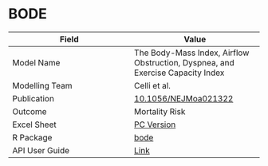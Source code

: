 # BODE

| Field         | Value         |
| ------------- |-------------- |
| Model Name    | The Body-Mass Index, Airflow Obstruction, Dyspnea, and Exercise Capacity Index |
| Modelling Team| Celli et al.|
| Publication   | [10.1056/NEJMoa021322](https://doi.org/10.1056/NEJMoa021322)|
| Outcome       | Mortality Risk |
| Excel Sheet   | [PC Version](https://drive.google.com/uc?export=download&id=14H_4NQzY4xqsRDu3ZnVzcJa8ym66aFyb) |
| R Package     | [bode](https://github.com/resplab/bode)|
| API User Guide| [Link](https://resplab.github.io/prismguide/api-users-guide.html#bode-api)          |
